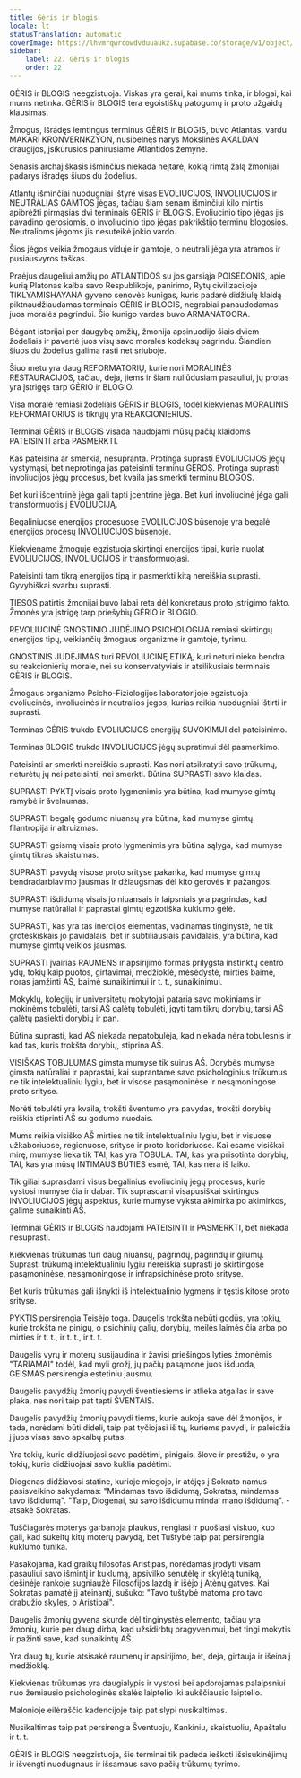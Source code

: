 ```yaml
---
title: Gėris ir blogis
locale: lt
statusTranslation: automatic
coverImage: https://lhvmrqwrcowdvduuaukz.supabase.co/storage/v1/object/public/strapi-uploads/small_cover-educacion-fundamental.webp-2d51a7828a2b1309555be27f7e2a61a0.webp
sidebar:
    label: 22. Gėris ir blogis
    order: 22
---
```

GĖRIS ir BLOGIS neegzistuoja. Viskas yra gerai, kai mums tinka, ir blogai, kai mums netinka. GĖRIS ir BLOGIS tėra egoistiškų patogumų ir proto užgaidų klausimas.

Žmogus, išradęs lemtingus terminus GĖRIS ir BLOGIS, buvo Atlantas, vardu MAKARI KRONVERNKZYON, nusipelnęs narys Mokslinės AKALDAN draugijos, įsikūrusios panirusiame Atlantidos žemyne.

Senasis archajiškasis išminčius niekada neįtarė, kokią rimtą žalą žmonijai padarys išradęs šiuos du žodelius.

Atlantų išminčiai nuodugniai ištyrė visas EVOLIUCIJOS, INVOLIUCIJOS ir NEUTRALIAS GAMTOS jėgas, tačiau šiam senam išminčiui kilo mintis apibrėžti pirmąsias dvi terminais GĖRIS ir BLOGIS. Evoliucinio tipo jėgas jis pavadino gerosiomis, o involiucinio tipo jėgas pakrikštijo terminu blogosios. Neutralioms jėgoms jis nesuteikė jokio vardo.

Šios jėgos veikia žmogaus viduje ir gamtoje, o neutrali jėga yra atramos ir pusiausvyros taškas.

Praėjus daugeliui amžių po ATLANTIDOS su jos garsiąja POISEDONIS, apie kurią Platonas kalba savo Respublikoje, panirimo, Rytų civilizacijoje TIKLYAMISHAYANA gyveno senovės kunigas, kuris padarė didžiulę klaidą piktnaudžiaudamas terminais GĖRIS ir BLOGIS, negrabiai panaudodamas juos moralės pagrindui. Šio kunigo vardas buvo ARMANATOORA.

Bėgant istorijai per daugybę amžių, žmonija apsinuodijo šiais dviem žodeliais ir pavertė juos visų savo moralės kodeksų pagrindu. Šiandien šiuos du žodelius galima rasti net sriuboje.

Šiuo metu yra daug REFORMATORIŲ, kurie nori MORALINĖS RESTAURACIJOS, tačiau, deja, jiems ir šiam nuliūdusiam pasauliui, jų protas yra įstrigęs tarp GĖRIO ir BLOGIO.

Visa moralė remiasi žodeliais GĖRIS ir BLOGIS, todėl kiekvienas MORALINIS REFORMATORIUS iš tikrųjų yra REAKCIONIERIUS.

Terminai GĖRIS ir BLOGIS visada naudojami mūsų pačių klaidoms PATEISINTI arba PASMERKTI.

Kas pateisina ar smerkia, nesupranta. Protinga suprasti EVOLIUCIJOS jėgų vystymąsi, bet neprotinga jas pateisinti terminu GEROS. Protinga suprasti involiucijos jėgų procesus, bet kvaila jas smerkti terminu BLOGOS.

Bet kuri išcentrinė jėga gali tapti įcentrine jėga. Bet kuri involiucinė jėga gali transformuotis į EVOLIUCIJĄ.

Begaliniuose energijos procesuose EVOLIUCIJOS būsenoje yra begalė energijos procesų INVOLIUCIJOS būsenoje.

Kiekviename žmoguje egzistuoja skirtingi energijos tipai, kurie nuolat EVOLIUCIJOS, INVOLIUCIJOS ir transformuojasi.

Pateisinti tam tikrą energijos tipą ir pasmerkti kitą nereiškia suprasti. Gyvybiškai svarbu suprasti.

TIESOS patirtis žmonijai buvo labai reta dėl konkretaus proto įstrigimo fakto. Žmonės yra įstrigę tarp priešybių GĖRIO ir BLOGIO.

REVOLIUCINĖ GNOSTINIO JUDĖJIMO PSICHOLOGIJA remiasi skirtingų energijos tipų, veikiančių žmogaus organizme ir gamtoje, tyrimu.

GNOSTINIS JUDĖJIMAS turi REVOLIUCINĘ ETIKĄ, kuri neturi nieko bendra su reakcionierių morale, nei su konservatyviais ir atsilikusiais terminais GĖRIS ir BLOGIS.

Žmogaus organizmo Psicho-Fiziologijos laboratorijoje egzistuoja evoliucinės, involiucinės ir neutralios jėgos, kurias reikia nuodugniai ištirti ir suprasti.

Terminas GĖRIS trukdo EVOLIUCIJOS energijų SUVOKIMUI dėl pateisinimo.

Terminas BLOGIS trukdo INVOLIUCIJOS jėgų supratimui dėl pasmerkimo.

Pateisinti ar smerkti nereiškia suprasti. Kas nori atsikratyti savo trūkumų, neturėtų jų nei pateisinti, nei smerkti. Būtina SUPRASTI savo klaidas.

SUPRASTI PYKTĮ visais proto lygmenimis yra būtina, kad mumyse gimtų ramybė ir švelnumas.

SUPRASTI begalę godumo niuansų yra būtina, kad mumyse gimtų filantropija ir altruizmas.

SUPRASTI geismą visais proto lygmenimis yra būtina sąlyga, kad mumyse gimtų tikras skaistumas.

SUPRASTI pavydą visose proto srityse pakanka, kad mumyse gimtų bendradarbiavimo jausmas ir džiaugsmas dėl kito gerovės ir pažangos.

SUPRASTI išdidumą visais jo niuansais ir laipsniais yra pagrindas, kad mumyse natūraliai ir paprastai gimtų egzotiška kuklumo gėlė.

SUPRASTI, kas yra tas inercijos elementas, vadinamas tinginystė, ne tik groteskiškais jo pavidalais, bet ir subtiliausiais pavidalais, yra būtina, kad mumyse gimtų veiklos jausmas.

SUPRASTI įvairias RAUMENS ir apsirijimo formas prilygsta instinktų centro ydų, tokių kaip puotos, girtavimai, medžioklė, mėsėdystė, mirties baimė, noras įamžinti AŠ, baimė sunaikinimui ir t. t., sunaikinimui.

Mokyklų, kolegijų ir universitetų mokytojai pataria savo mokiniams ir mokinėms tobulėti, tarsi AŠ galėtų tobulėti, įgyti tam tikrų dorybių, tarsi AŠ galėtų pasiekti dorybių ir pan.

Būtina suprasti, kad AŠ niekada nepatobulėja, kad niekada nėra tobulesnis ir kad tas, kuris trokšta dorybių, stiprina AŠ.

VISIŠKAS TOBULUMAS gimsta mumyse tik suirus AŠ. Dorybės mumyse gimsta natūraliai ir paprastai, kai suprantame savo psichologinius trūkumus ne tik intelektualiniu lygiu, bet ir visose pasąmoninėse ir nesąmoningose proto srityse.

Norėti tobulėti yra kvaila, trokšti šventumo yra pavydas, trokšti dorybių reiškia stiprinti AŠ su godumo nuodais.

Mums reikia visiško AŠ mirties ne tik intelektualiniu lygiu, bet ir visuose užkaboriuose, regionuose, srityse ir proto koridoriuose. Kai esame visiškai mirę, mumyse lieka tik TAI, kas yra TOBULA. TAI, kas yra prisotinta dorybių, TAI, kas yra mūsų INTIMAUS BŪTIES esmė, TAI, kas nėra iš laiko.

Tik giliai suprasdami visus begalinius evoliucinių jėgų procesus, kurie vystosi mumyse čia ir dabar. Tik suprasdami visapusiškai skirtingus INVOLIUCIJOS jėgų aspektus, kurie mumyse vyksta akimirka po akimirkos, galime sunaikinti AŠ.

Terminai GĖRIS ir BLOGIS naudojami PATEISINTI ir PASMERKTI, bet niekada nesuprasti.

Kiekvienas trūkumas turi daug niuansų, pagrindų, pagrindų ir gilumų. Suprasti trūkumą intelektualiniu lygiu nereiškia suprasti jo skirtingose pasąmoninėse, nesąmoningose ir infrapsichinėse proto srityse.

Bet kuris trūkumas gali išnykti iš intelektualinio lygmens ir tęstis kitose proto srityse.

PYKTIS persirengia Teisėjo toga. Daugelis trokšta nebūti godūs, yra tokių, kurie trokšta ne pinigų, o psichinių galių, dorybių, meilės laimės čia arba po mirties ir t. t., ir t. t., ir t. t.

Daugelis vyrų ir moterų susijaudina ir žavisi priešingos lyties žmonėmis "TARIAMAI" todėl, kad myli grožį, jų pačių pasąmonė juos išduoda, GEISMAS persirengia estetiniu jausmu.

Daugelis pavydžių žmonių pavydi šventiesiems ir atlieka atgailas ir save plaka, nes nori taip pat tapti ŠVENTAIS.

Daugelis pavydžių žmonių pavydi tiems, kurie aukoja save dėl žmonijos, ir tada, norėdami būti dideli, taip pat tyčiojasi iš tų, kuriems pavydi, ir paleidžia į juos visas savo apkalbų putas.

Yra tokių, kurie didžiuojasi savo padėtimi, pinigais, šlove ir prestižu, o yra tokių, kurie didžiuojasi savo kuklia padėtimi.

Diogenas didžiavosi statine, kurioje miegojo, ir atėjęs į Sokrato namus pasisveikino sakydamas: "Mindamas tavo išdidumą, Sokratas, mindamas tavo išdidumą". "Taip, Diogenai, su savo išdidumu mindai mano išdidumą". - atsakė Sokratas.

Tuščiagarės moterys garbanoja plaukus, rengiasi ir puošiasi viskuo, kuo gali, kad sukeltų kitų moterų pavydą, bet Tuštybė taip pat persirengia kuklumo tunika.

Pasakojama, kad graikų filosofas Aristipas, norėdamas įrodyti visam pasauliui savo išmintį ir kuklumą, apsivilko senutėlę ir skylėtą tuniką, dešinėje rankoje sugniaužė Filosofijos lazdą ir išėjo į Atėnų gatves. Kai Sokratas pamatė jį ateinantį, sušuko: "Tavo tuštybė matoma pro tavo drabužio skyles, o Aristipai".

Daugelis žmonių gyvena skurde dėl tinginystės elemento, tačiau yra žmonių, kurie per daug dirba, kad užsidirbtų pragyvenimui, bet tingi mokytis ir pažinti save, kad sunaikintų AŠ.

Yra daug tų, kurie atsisakė raumenų ir apsirijimo, bet, deja, girtauja ir išeina į medžioklę.

Kiekvienas trūkumas yra daugialypis ir vystosi bei apdorojamas palaipsniui nuo žemiausio psichologinės skalės laiptelio iki aukščiausio laiptelio.

Malonioje eilėraščio kadencijoje taip pat slypi nusikaltimas.

Nusikaltimas taip pat persirengia Šventuoju, Kankiniu, skaistuoliu, Apaštalu ir t. t.

GĖRIS ir BLOGIS neegzistuoja, šie terminai tik padeda ieškoti išsisukinėjimų ir išvengti nuodugnaus ir išsamaus savo pačių trūkumų tyrimo.

